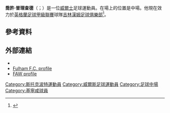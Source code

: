 '''喬許·普理查德'''（{{lang-en|Josh Pritchard}}；{{bd|1992年|2月23日}}）是一位[[威爾士|威爾士]]足球運動員。在場上的位置是中場。他現在效力於[[英格蘭足球甲級聯賽|英格蘭足球甲級聯賽]]球隊[[吉林漢姆足球俱樂部|吉林漢姆足球俱樂部]]<ref>{{cite web|url=http://www.bbc.co.uk/sport/0/football/27893348|title=Josh Pritchard: Gillingham sign ex-Fulham midfielder|publisher=BBC|date=17 June 2014|accessdate=17 June 2014|archive-date=2014-07-22|archive-url=https://web.archive.org/web/20140722093403/http://www.bbc.co.uk/sport/0/football/27893348|dead-url=no}}</ref>。
==參考資料==
{{Reflist}}

==外部連結==
*{{soccerway|joshua-philip-pritchard/259380}}
*[https://web.archive.org/web/20130401052242/http://www.fulhamfc.com/the-teams/u21s/player-profiles/josh-pritchard Fulham F.C. profile]
*[http://www.faw.org.uk/PlayerDisplay.ink?skip=19&season=12/13&squadno=43699&seasonl=2012/2013&Playertype=2 FAW profile]{{Wayback|url=http://www.faw.org.uk/PlayerDisplay.ink?skip=19&season=12%2F13&squadno=43699&seasonl=2012%2F2013&Playertype=2 |date=20150924011019 }}

{{DEFAULTSORT:Pritchard, Josh}}
[[Category:斯托克波特運動員|Category:斯托克波特運動員]]
[[Category:威爾斯足球運動員|Category:威爾斯足球運動員]]
[[Category:足球中場|Category:足球中場]]
[[Category:基寧咸球員|Category:基寧咸球員]]

{{Sport-bio-stub}}